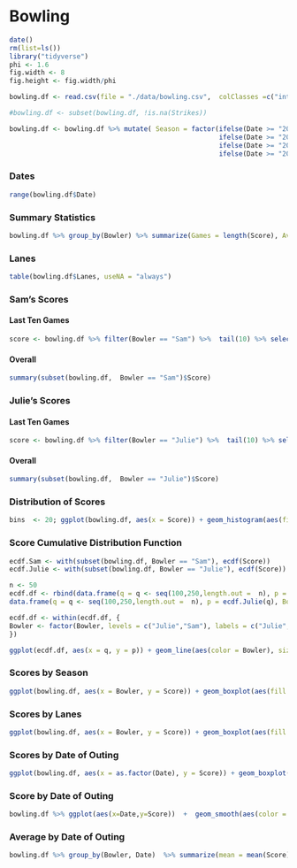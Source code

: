 # Bowling
```r
date()
rm(list=ls())
library("tidyverse")
phi <- 1.6
fig.width <- 8
fig.height <- fig.width/phi
```
```r
bowling.df <- read.csv(file = "./data/bowling.csv",  colClasses =c("integer","Date","factor","factor","integer","integer","integer","integer","integer","integer"), header=TRUE,  na.strings = c("","NA"))

#bowling.df <- subset(bowling.df, !is.na(Strikes))

bowling.df <- bowling.df %>% mutate( Season = factor(ifelse(Date >= "2019-03-20" & Date < "2019-06-20", "Spring, 2019",
                                                     ifelse(Date >= "2019-06-20" & Date < "2019-09-20", "Summer, 2019",
                                                     ifelse(Date >= "2019-09-20" & Date < "2019-12-20", "Fall, 2019",
                                                     ifelse(Date >= "2019-12-20" & Date < "2020-03-20", "Winter, 2020", NA)))), levels =  c("Spring, 2019","Summer, 2019","Fall, 2019","Winter, 2020")))


```
### Dates
```r
range(bowling.df$Date)
```
### Summary Statistics
```r
bowling.df %>% group_by(Bowler) %>% summarize(Games = length(Score), Average = mean(Score), Min = min(Score), Max = max(Score), StrikePct = sum(Strikes, na.rm = TRUE)/sum(StrikeOpps, na.rm = TRUE),SpareConversion = sum(Spares, na.rm = TRUE)/(sum(Spares, na.rm = TRUE)+sum(Opens, na.rm = TRUE)),SplitRate = sum(Splits, na.rm = TRUE)/sum(!is.na(Splits)))
```
### Lanes
```r
table(bowling.df$Lanes, useNA = "always")
```
### Sam's Scores
#### Last Ten Games
```r
score <- bowling.df %>% filter(Bowler == "Sam") %>%  tail(10) %>% select(Score) %>% unlist(); summary(score)
```
#### Overall
```r
summary(subset(bowling.df,  Bowler == "Sam")$Score)
```
### Julie's Scores
#### Last Ten Games
```r
score <- bowling.df %>% filter(Bowler == "Julie") %>%  tail(10) %>% select(Score) %>% unlist(); summary(score)
```
#### Overall
```r
summary(subset(bowling.df,  Bowler == "Julie")$Score)
```
### Distribution of Scores
```r
bins  <- 20; ggplot(bowling.df, aes(x = Score)) + geom_histogram(aes(fill = Bowler), color = 1, bins = bins) + facet_grid( . ~  Bowler) + theme_bw()
```
### Score Cumulative Distribution Function
```r
ecdf.Sam <- with(subset(bowling.df, Bowler == "Sam"), ecdf(Score))
ecdf.Julie <- with(subset(bowling.df, Bowler == "Julie"), ecdf(Score))

n <- 50
ecdf.df <- rbind(data.frame(q = q <- seq(100,250,length.out =  n), p = ecdf.Sam(q), Bowler = "Sam"),
data.frame(q = q <- seq(100,250,length.out =  n), p = ecdf.Julie(q), Bowler = "Julie"))

ecdf.df <- within(ecdf.df, {
Bowler <- factor(Bowler, levels = c("Julie","Sam"), labels = c("Julie","Sam"))
})

ggplot(ecdf.df, aes(x = q, y = p)) + geom_line(aes(color = Bowler), size = 2) + scale_x_continuous(name = "Score") + scale_y_continuous(name = "Percent") + theme_bw()
```
### Scores by Season
```r
ggplot(bowling.df, aes(x = Bowler, y = Score)) + geom_boxplot(aes(fill = Bowler)) + facet_grid( . ~ Season ) + theme_bw()
```
### Scores by Lanes
```r
ggplot(bowling.df, aes(x = Bowler, y = Score)) + geom_boxplot(aes(fill = Bowler)) + facet_grid( . ~ Lanes ) + theme_bw()
```
### Scores by Date of Outing
```r
ggplot(bowling.df, aes(x = as.factor(Date), y = Score)) + geom_boxplot(aes(fill = Bowler)) + facet_grid(Bowler ~ .) + scale_x_discrete(name = "Date") + theme_bw() + theme(axis.text.x = element_text(angle = 90))
```
### Score by Date of Outing
```r
bowling.df %>% ggplot(aes(x=Date,y=Score))  +  geom_smooth(aes(color = Bowler), size =  1.2) +  geom_point(aes(color = Bowler), size =  1.2) + theme_bw()
```
### Average by Date of Outing
```r
bowling.df %>% group_by(Bowler, Date)  %>% summarize(mean = mean(Score))  %>% ggplot(aes(x=Date,y=mean))  +  geom_smooth(aes(color = Bowler), size =  1.2) +  geom_point(aes(color = Bowler), size =  1.2) + theme_bw()
```
